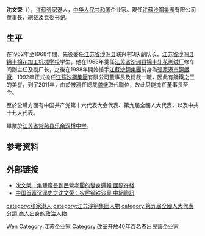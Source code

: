 '''沈文榮'''（{{bd|1946年|}}），[[江蘇|江蘇]][[張家港|張家港]]人，[[中华人民共和国|中华人民共和国]]企业家。現任[[江蘇沙鋼集團|江蘇沙鋼集團]]有限公司董事長、總裁及党委书记。

== 生平 ==
在1962年至1968年間，先後委任[[江苏省|江苏省]][[沙洲县|沙洲县]]联兴村3队副队长、[[江苏省|江苏省]][[沙洲县|沙洲县]][[锦丰棉花加工机械学校|锦丰棉花加工机械学校]]学生，他在1968年委任[[江苏省|江苏省]][[沙洲县|沙洲县]][[锦丰轧花剥绒厂|锦丰轧花剥绒厂]]修车间副主任及副厂长，之後在1988年開始接手[[江蘇沙鋼集團|江蘇沙鋼集團]]前身為[[張家港市鋼鐵廠|張家港市鋼鐵廠]]，1992年正式擔任[[江蘇沙鋼集團|江蘇沙鋼集團]]有限公司董事長及總裁一職，因此有鋼鐵之王的美譽，到了2011年，由於被現任總裁[[龚盛|龚盛]]取代職位，故此只能擔任董事長至今。

至於公職方面有中国共产党第十六代表大会代表、第九屆全國人大代表，以及中共十七大代表。

畢業於[[江苏省|江苏省]][[常熟县|常熟县]][[乐余双桥中学|乐余双桥中学]]。

== 参考资料 ==
{{reflist}}

== 外部链接 ==
* [http://gb.cri.cn/1827/2004/10/14/405@328277.htm 沈文榮：集體廠長到民營老闆的變身邏輯 國際在綫] {{Wayback|url=http://gb.cri.cn/1827/2004/10/14/405@328277.htm |date=20160304133753 }}
* [https://web.archive.org/web/20100608174517/http://www.cnwnews.com/html/biz/cn_sjrw/mrda/20100208/192735.html 中国首富沉浮史之沈文荣：农民钢铁沙皇 中網資訊]

{{Authority control}}
{{DEFAULTSORT:Shen沈}}
[[Category:沈姓|Wen]]
[[category:张家港人|category:张家港人]]
[[Category:江苏企业家|Category:江苏企业家]]
[[category:江苏沙钢集团人物|category:江苏沙钢集团人物]]
[[category:第九屆全國人大代表|category:第九屆全國人大代表]]
[[Category:改革开放40年百名杰出民营企业家|Category:改革开放40年百名杰出民营企业家]]
[[分類:商人出身的政治人物|分類:商人出身的政治人物]]